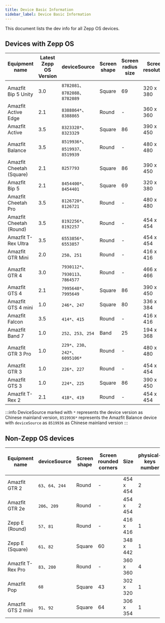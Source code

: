 ```yaml
---
title: Device Basic Information
sidebar_label: Device Basic Information
---
```


This document lists the dev info for all Zepp OS devices.

## Devices with Zepp OS

| Equipment name           | Latest Zepp OS Version | deviceSource                    | Screen shape | Screen radius size | Screen resolution | physical-keys number | Watchface preview image resolution | SecondaryWidget support |
| ------------------------ | ---------------------- | ------------------------------- | ------------ | ------------------ | ----------------- | -------------------- | ---------------------------------- | ----------------------- |
| Amazfit Bip 5 Unity      | 3.0                    | `8782081`、`8782088`、`8782089` | Square        | 69                  | 320 x 380         | 1                    | 200 x 238                          | YES                      |
| Amazfit Active Edge      | 2.1                    | `8388864*`、`8388865`            | Round        | -                  | 360 x 360         | 4                    | 243 x 243                          | NO                      |
| Amazfit Active           | 3.5                    | `8323328*`、`8323329`            | Square       | 86                 | 390 x 450         | 1                    | 266 x 307                          | YES                     |
| Amazfit Balance          | 3.5                    | `8519936*`、`8519937`、`8519939` | Round        | -                  | 480 x 480         | 2                    | 324 x 324                          | YES                     |
| Amazfit Cheetah (Square) | 2.1                    | `8257793`                       | Square       | 86                 | 390 x 450         | 3                    | 266 x 307                          | NO                      |
| Amazfit Bip 5            | 2.1                    | `8454400*`、`8454401`            | Square       | 69                 | 320 x 380         | 1                    | 200 x 238                          | YES                     |
| Amazfit Cheetah Pro      | 3.5                    | `8126720*`、`8126721`            | Round        | -                  | 480 x 480         | 2                    | 324 x 324                          | NO                      |
| Amazfit Cheetah (Round)  | 3.5                    | `8192256*`、`8192257`            | Round        | -                  | 454 x 454         | 2                    | 306 x 306                          | NO                      |
| Amazfit T-Rex Ultra      | 3.5                    | `6553856*`、`6553857`            | Round        | -                  | 454 x 454         | 4                    | 306 x 306                          | NO                      |
| Amazfit GTR Mini         | 2.0                    | `250`、`251`                    | Round        | -                  | 416 x 416         | 1                    | 280 x 280                          | YES                     |
| Amazfit GTR 4            | 3.0                    | `7930112*`、`7930113`、`7864577` | Round        | -                  | 466 x 466         | 2                    | 314 x 314                          | YES                     |
| Amazfit GTS 4            | 2.1                    | `7995648*`、`7995649`            | Square       | 86                 | 390 x 450         | 1                    | 266 x 307                          | YES                     |
| Amazfit GTS 4 mini       | 1.0                    | `246*`、`247`                    | Square       | 80                 | 336 x 384         | 1                    | 228 x 260                          | -                       |
| Amazfit Falcon           | 3.5                    | `414*`、`415`                    | Round        | -                  | 416 x 416         | 4                    | 280 x 280                          | NO                      |
| Amazfit Band 7           | 1.0                    | `252`、`253`、`254`             | Band         | 25                 | 194 x 368         | -                    | 152 x 288                          | -                       |
| Amazfit GTR 3 Pro        | 1.0                    | `229*`、`230`、`242*`、`6095106*`  | Round        | -                  | 480 x 480         | 2                    | 324 x 324                          | -                       |
| Amazfit GTR 3            | 1.0                    | `226*`、`227`                    | Round        | -                  | 454 x 454         | 2                    | 306 x 306                          | -                       |
| Amazfit GTS 3            | 1.0                    | `224*`、`225`                    | Square       | 86                 | 390 x 450         | 1                    | 266 x 307                          | -                       |
| Amazfit T-Rex 2          | 2.1                    | `418*`、`419`                    | Round        | -                  | 454 x 454         | 4                    | 306 x 306                          | NO                      |

:::info
DeviceSource marked with `*` represents the device version as Chinese mainland version, `8519936*` represents the Amazfit Balance device with `deviceSource` as `8519936` as Chinese mainland version
:::

## Non-Zepp OS devices

| Equipment name     | deviceSource      | Screen shape | Screen rounded corners | Size      | physical-keys number | Watchface preview image resolution |
| ------------------ | ----------------- | ------------ | ---------------------- | --------- | -------------------- | ---------------------------------- |
| Amazfit GTR 2      | `63`、`64`、`244` | Round        | -                      | 454 x 454 | 2                    | 306 x 306                          |
| Amazfit GTR 2e     | `206`、`209`      | Round        | -                      | 454 x 454 | 2                    | 306 x 306                          |
| Zepp E (Round)     | `57`、`81`        | Round        | -                      | 416 x 416 | 1                    | 280 x 280                          |
| Zepp E (Square)    | `61`、`82`        | Square       | 60                     | 348 x 442 | 1                    | 254 x 323                          |
| Amazfit T-Rex Pro  | `83`、`200`       | Round        | -                      | 360 x 360 | 4                    | 220 x 220                          |
| Amazfit Pop        | `68`              | Square       | 43                     | 302 x 320 | 1                    | 202 x 214                          |
| Amazfit GTS 2 mini | `91`、`92`        | Square       | 64                     | 306 x 354 | 1                    | 210 x 242                          |
